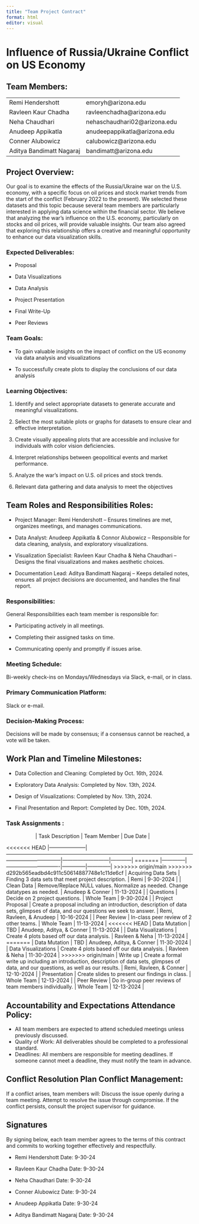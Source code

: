```yaml
---
title: "Team Project Contract"
format: html
editor: visual
---
```


# Influence of Russia/Ukraine Conflict on US Economy

## Team Members:

|                          |                               |
|--------------------------|-------------------------------|
| Remi Hendershott         | emoryh\@arizona.edu           |
| Ravleen Kaur Chadha      | ravleenchadha\@arizona.edu    |
| Neha Chaudhari           | nehaschaudhari02\@arizona.edu |
| Anudeep Appikatla        | anudeepappikatla\@arizona.edu |
| Conner Alubowicz         | calubowicz\@arizona.edu       |
| Aditya Bandimatt Nagaraj | bandimatt\@arizona.edu        |

## Project Overview:

Our goal is to examine the effects of the Russia/Ukraine war on the U.S. economy, with a specific focus on oil prices and stock market trends from the start of the conflict (February 2022 to the present). We selected these datasets and this topic because several team members are particularly interested in applying data science within the financial sector. We believe that analyzing the war's influence on the U.S. economy, particularly on stocks and oil prices, will provide valuable insights. Our team also agreed that exploring this relationship offers a creative and meaningful opportunity to enhance our data visualization skills.

### Expected Deliverables:

-   Proposal

-   Data Visualizations

-   Data Analysis

-   Project Presentation

-   Final Write-Up

-   Peer Reviews

### Team Goals:

-   To gain valuable insights on the impact of conflict on the US economy via data analysis and visualizations

-   To successfully create plots to display the conclusions of our data analysis

### Learning Objectives:

1.  Identify and select appropriate datasets to generate accurate and meaningful visualizations.

2.  Select the most suitable plots or graphs for datasets to ensure clear and effective interpretation.

3.  Create visually appealing plots that are accessible and inclusive for individuals with color vision deficiencies.

4.  Interpret relationships between geopolitical events and market performance.

5.  Analyze the war’s impact on U.S. oil prices and stock trends.

6.  Relevant data gathering and data analysis to meet the objectives

## Team Roles and Responsibilities Roles:

-   Project Manager: Remi Hendershott – Ensures timelines are met, organizes meetings, and manages communications.

-   Data Analyst: Anudeep Appikatla & Connor Alubowicz – Responsible for data cleaning, analysis, and exploratory visualizations.

-   Visualization Specialist: Ravleen Kaur Chadha & Neha Chaudhari – Designs the final visualizations and makes aesthetic choices.

-   Documentation Lead: Aditya Bandimatt Nagaraj – Keeps detailed notes, ensures all project decisions are documented, and handles the final report.

### Responsibilities:

General Responsibilities each team member is responsible for:

-   Participating actively in all meetings.

-   Completing their assigned tasks on time.

-   Communicating openly and promptly if issues arise.

### Meeting Schedule:

Bi-weekly check-ins on Mondays/Wednesdays via Slack, e-mail, or in class.

### Primary Communication Platform:

Slack or e-mail.

### Decision-Making Process:

Decisions will be made by consensus; if a consensus cannot be reached, a vote will be taken.

## Work Plan and Timeline Milestones:

-   Data Collection and Cleaning: Completed by Oct. 16th, 2024.

-   Exploratory Data Analysis: Completed by Nov. 13th, 2024.

-   Design of Visualizations: Completed by Nov. 13th, 2024.

-   Final Presentation and Report: Completed by Dec. 10th, 2024.

### Task Assignments :

|                     | Task Description                                                                                                                           | Team Member               | Due Date   |
<<<<<<< HEAD
|---------------------|--------------------------------------------------------------------------------------------------------------------------------------------|---------------------------|------------|
=======
|--------------|-------------------------------|--------------|--------------|
>>>>>>> origin/main
>>>>>>> d292b565eadbd4c911c50614887748e1c11de6cf
| Acquiring Data Sets | Finding 3 data sets that meet project description.                                                                                         | Remi                      | 9-30-2024  |
| Clean Data          | Remove/Replace NULL values. Normalize as needed. Change datatypes as needed.                                                               | Anudeep & Conner          | 11-13-2024 |
| Questions           | Decide on 2 project questions.                                                                                                             | Whole Team                | 9-30-2024  |
| Project Proposal    | Create a proposal including an introduction, description of data sets, glimpses of data, and our questions we seek to answer.              | Remi, Ravleen, & Anudeep  | 10-16-2024 |
| Peer Review         | In-class peer review of 2 other teams.                                                                                                     | Whole Team                | 11-13-2024 |
<<<<<<< HEAD
| Data Mutation       | TBD                                                                                                                                        | Anudeep, Aditya, & Conner | 11-13-2024 |
| Data Visualizations | Create 4 plots based off our data analysis.                                                                                                | Ravleen & Neha            | 11-13-2024 |
=======
| Data Mutation       | TBD                                                                                                                                        | Anudeep, Aditya, & Conner | 11-30-2024 |
| Data Visualizations | Create 4 plots based off our data analysis.                                                                                                | Ravleen & Neha            | 11-30-2024 |
>>>>>>> origin/main
| Write up            | Create a formal write up including an introduction, description of data sets, glimpses of data, and our questions, as well as our results. | Remi, Ravleen, & Conner   | 12-10-2024 |
| Presentation        | Create slides to present our findings in class.                                                                                            | Whole Team                | 12-13-2024 |
| Peer Review         | Do in-group peer reviews of team members individually.                                                                                     | Whole Team                | 12-13-2024 |

## Accountability and Expectations Attendance Policy:

-   All team members are expected to attend scheduled meetings unless previously discussed.
-   Quality of Work: All deliverables should be completed to a professional standard.
-   Deadlines: All members are responsible for meeting deadlines. If someone cannot meet a deadline, they must notify the team in advance.

## Conflict Resolution Plan Conflict Management:

If a conflict arises, team members will: Discuss the issue openly during a team meeting. Attempt to resolve the issue through compromise. If the conflict persists, consult the project supervisor for guidance.

## Signatures

By signing below, each team member agrees to the terms of this contract and commits to working together effectively and respectfully.

-   Remi Hendershott Date: 9-30-24

-   Ravleen Kaur Chadha Date: 9-30-24

-   Neha Chaudhari Date: 9-30-24

-   Conner Alubowicz Date: 9-30-24

-   Anudeep Appikatla Date: 9-30-24

-   Aditya Bandimatt Nagaraj Date: 9-30-24
